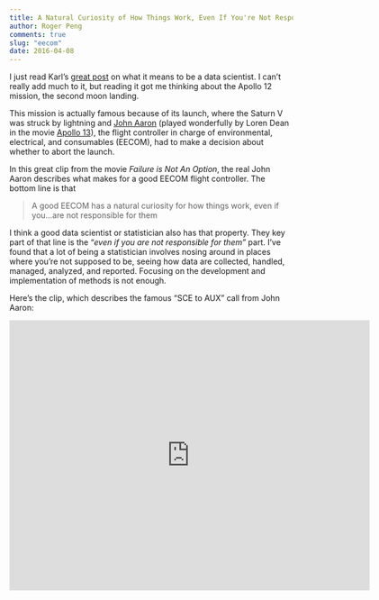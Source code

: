 ```yaml
---
title: A Natural Curiosity of How Things Work, Even If You're Not Responsible For Them
author: Roger Peng
comments: true
slug: "eecom"
date: 2016-04-08
---
```

 
I just read Karl's [great
post](https://kbroman.wordpress.com/2016/04/08/i-am-a-data-scientist/)
on what it means to be a data scientist. I can't really add much to
it, but reading it got me thinking about the Apollo 12 mission, the
second moon landing. 

This mission is actually famous because of its launch, where the
Saturn V was struck by lightning and [John
Aaron](https://en.wikipedia.org/wiki/John_Aaron) (played wonderfully
by Loren Dean in the movie [Apollo
13](http://www.imdb.com/title/tt0112384/)), the flight controller in
charge of environmental, electrical, and consumables (EECOM), had to
make a decision about whether to abort the launch.

In this great clip from the movie *Failure is Not An Option*, the real
John Aaron describes what makes for a good EECOM flight
controller. The bottom line is that

> A good EECOM has a natural curiosity for how things work, even if you...are not responsible for them

I think a good data scientist or statistician also has that
property. They key part of that line is the "*even if you are not
responsible for them"* part. I've found that a lot of being a
statistician involves nosing around in places where you're not
supposed to be, seeing how data are collected, handled, managed,
analyzed, and reported. Focusing on the development and implementation
of methods is not enough.

Here's the clip, which describes the famous "SCE to AUX" call from
John Aaron:

<iframe width="640" height="480" src="https://www.youtube.com/embed/eWQIryll8y8" frameborder="0" allowfullscreen></iframe>
